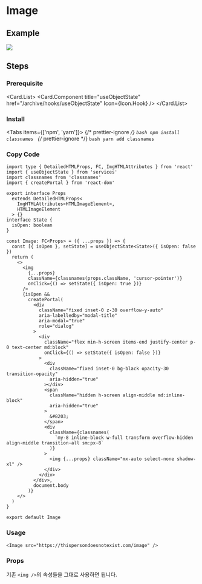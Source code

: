 
<BackTop />

# Image

## Example

<div className="mt-4 h-20 w-20">
  <Image src="https://thispersondoesnotexist.com/image" />
</div>

## Steps

<div className="steps">

### Prerequisite

<Card.List>
  <Card.Component
    title="useObjectState"
    href="/archive/hooks/useObjectState"
    Icon={Icon.Hook}
  />
</Card.List>

### Install

<Tabs items={['npm', 'yarn']}>
  {/* prettier-ignore */}
  <Tab>
    ```bash
    npm install classnames
    ```
    </Tab>
  {/* prettier-ignore */}
  <Tab>
    ```bash
    yarn add classnames
    ```
</Tab>
</Tabs>

### Copy Code

```tsx filename="components/Image/index.tsx"
import type { DetailedHTMLProps, FC, ImgHTMLAttributes } from 'react'
import { useObjectState } from 'services'
import classnames from 'classnames'
import { createPortal } from 'react-dom'

export interface Props
  extends DetailedHTMLProps<
    ImgHTMLAttributes<HTMLImageElement>,
    HTMLImageElement
  > {}
interface State {
  isOpen: boolean
}

const Image: FC<Props> = ({ ...props }) => {
  const [{ isOpen }, setState] = useObjectState<State>({ isOpen: false })
  return (
    <>
      <img
        {...props}
        className={classnames(props.className, 'cursor-pointer')}
        onClick={() => setState({ isOpen: true })}
      />
      {isOpen &&
        createPortal(
          <div
            className="fixed inset-0 z-30 overflow-y-auto"
            aria-labelledby="modal-title"
            aria-modal="true"
            role="dialog"
          >
            <div
              className="flex min-h-screen items-end justify-center p-0 text-center md:block"
              onClick={() => setState({ isOpen: false })}
            >
              <div
                className="fixed inset-0 bg-black opacity-30 transition-opacity"
                aria-hidden="true"
              ></div>
              <span
                className="hidden h-screen align-middle md:inline-block"
                aria-hidden="true"
              >
                &#8203;
              </span>
              <div
                className={classnames(
                  `my-8 inline-block w-full transform overflow-hidden align-middle transition-all sm:px-8`
                )}
              >
                <img {...props} className="mx-auto select-none shadow-xl" />
              </div>
            </div>
          </div>,
          document.body
        )}
    </>
  )
}

export default Image
```

### Usage

```tsx
<Image src="https://thispersondoesnotexist.com/image" />
```

</div>

### Props

기존 `<img />`의 속성들을 그대로 사용하면 됩니다.

<Comment />
